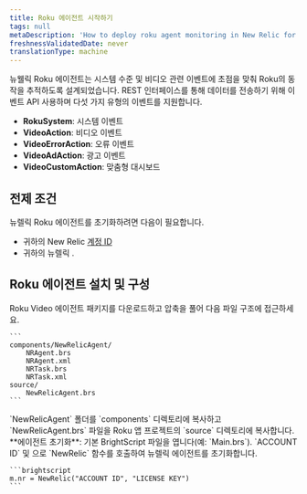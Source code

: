 ```yaml
---
title: Roku 에이전트 시작하기
tags: null
metaDescription: 'How to deploy roku agent monitoring in New Relic for your apps, including UI, copy/paste, and API options.'
freshnessValidatedDate: never
translationType: machine
---
```


뉴웰릭 Roku 에이전트는 시스템 수준 및 비디오 관련 이벤트에 초점을 맞춰 Roku의 동작을 추적하도록 설계되었습니다. REST 인터페이스를 통해 데이터를 전송하기 위해 이벤트 API 사용하며 다섯 가지 유형의 이벤트를 지원합니다.

* **RokuSystem**: 시스템 이벤트
* **VideoAction**: 비디오 이벤트
* **VideoErrorAction**: 오류 이벤트
* **VideoAdAction**: 광고 이벤트
* **VideoCustomAction**: 맞춤형 대시보드

## 전제 조건

뉴렐릭 Roku 에이전트를 초기화하려면 다음이 필요합니다.

* 귀하의 New Relic [계정 ID](/docs/accounts-partnerships/accounts/account-setup/account-id)
* 귀하의 뉴렐릭 <InlinePopover type="licenseKey" />.

## Roku 에이전트 설치 및 구성

<Steps>
  <Step>
    Roku Video 에이전트 패키지를 다운로드하고 압축을 풀어 다음 파일 구조에 접근하세요.

    ```
    components/NewRelicAgent/
        NRAgent.brs
        NRAgent.xml
        NRTask.brs
        NRTask.xml
    source/
        NewRelicAgent.brs
    ```
  </Step>

  <Step>
    `NewRelicAgent` 폴더를 `components` 디렉토리에 복사하고 `NewRelicAgent.brs` 파일을 Roku 앱 프로젝트의 `source` 디렉토리에 복사합니다.
  </Step>

  <Step>
    **에이전트 초기화**: 기본 BrightScript 파일을 엽니다(예: `Main.brs`). `ACCOUNT ID` 및 <InlinePopover type="licenseKey" />으로 `NewRelic` 함수를 호출하여 뉴렐릭 에이전트를 초기화합니다.

    ```brightscript
    m.nr = NewRelic("ACCOUNT ID", "LICENSE KEY")
    ```
  </Step>
</Steps>